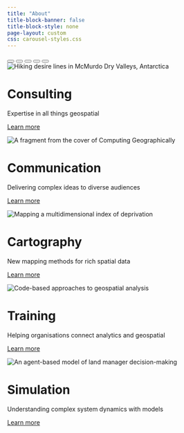 ```yaml
---
title: "About"
title-block-banner: false
title-block-style: none
page-layout: custom
css: carousel-styles.css
---
```


::::: {.page-layout-custom}

:::: {.grid}

::: {.g-col-1 .g-col-sm-2 .g-col-md-3}
:::

::: {.g-col-10 .g-col-sm-8 .g-col-md-6}

```{=html}
<div id="slides" class="carousel carousel-fade" data-bs-ride="carousel" data-bs-pause=false>

  <div class="carousel-indicators">
    <button type="button" data-bs-target="#slides" data-bs-slide-to="0" class="active"></button>
    <button type="button" data-bs-target="#slides" data-bs-slide-to="1"></button>
    <button type="button" data-bs-target="#slides" data-bs-slide-to="2"></button>
    <button type="button" data-bs-target="#slides" data-bs-slide-to="3"></button>
    <button type="button" data-bs-target="#slides" data-bs-slide-to="4"></button>
  </div>

  <div class="carousel-inner">
    <div class="carousel-item active">
      <img src="images/slide-consulting.png" class="d-block w-100" title="Hiking desire lines in McMurdo Dry Valleys, Antarctica">
      <div class="carousel-caption">
        <h1>Consulting</h1>
        <p>Expertise in all things geospatial</p>
        <p><a href="portfolio.html">Learn more</a></p>
      </div>
    </div>
    <div class="carousel-item">
      <img src="images/slide-communicating.png" class="d-block w-100" title="A fragment from the cover of Computing Geographically">
      <div class="carousel-caption">
        <h1>Communication</h1>
        <p>Delivering complex ideas to diverse audiences</p>
        <p><a a href="blog.html">Learn more</a></p>
      </div>
    </div>
    <div class="carousel-item">
      <img src="images/slide-cartography.png" class="d-block w-100" title="Mapping a multidimensional index of deprivation">
      <div class="carousel-caption">
        <h1>Cartography</h1>
        <p>New mapping methods for rich spatial data</p>
        <p><a href="portfolio.html">Learn more</a></p>
      </div>
    </div>
    <div class="carousel-item">
      <img src="images/slide-training.jpg" class="d-block w-100" title="Code-based approaches to geospatial analysis">
      <div class="carousel-caption">
        <h1>Training</h1>
        <p>Helping organisations connect analytics and geospatial</p>
        <p><a a href="training.html">Learn more</a></p>
      </div>
    </div>
    <div class="carousel-item">
      <img src="images/slide-simulation.png" class="d-block w-100" title="An agent-based model of land manager decision-making">
      <div class="carousel-caption">
        <h1>Simulation</h1>
        <p>Understanding complex system dynamics with models</p>
        <p><a href="portfolio.html">Learn more</a></p>
      </div>
    </div>
  </div>

</div>
<br>
```
:::

::: {.g-col-1 .g-col-sm-2 .g-col-md-3}
:::

::::

:::::